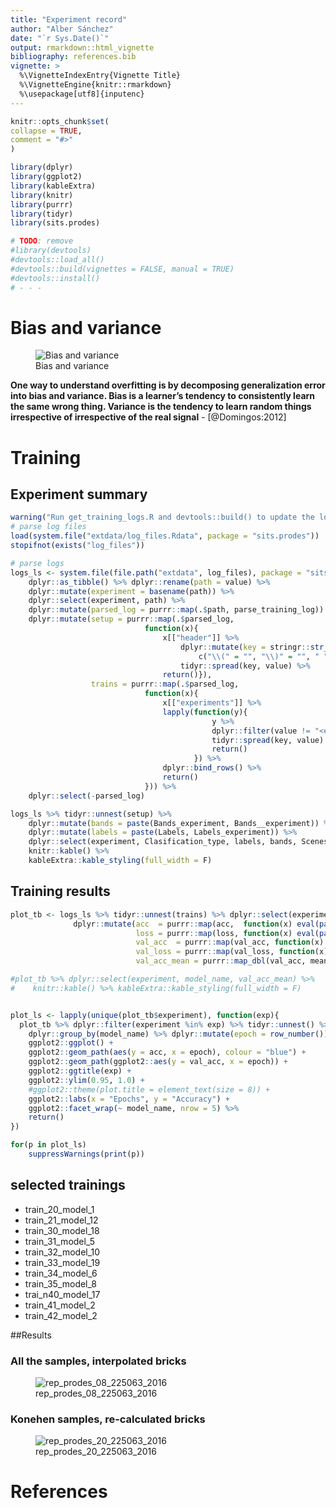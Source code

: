 ```yaml
---
title: "Experiment record"
author: "Alber Sánchez"
date: "`r Sys.Date()`"
output: rmarkdown::html_vignette
bibliography: references.bib
vignette: >
  %\VignetteIndexEntry{Vignette Title}
  %\VignetteEngine{knitr::rmarkdown}
  %\usepackage[utf8]{inputenc}
---
```



  
  
```r
knitr::opts_chunk$set(
collapse = TRUE,
comment = "#>"
)

library(dplyr)
library(ggplot2)
library(kableExtra)
library(knitr)
library(purrr)
library(tidyr)
library(sits.prodes)

# TODO: remove
#library(devtools)
#devtools::load_all()
#devtools::build(vignettes = FALSE, manual = TRUE)
#devtools::install()
# - - - 


```


# Bias and variance

![Bias and variance](./img/bias_variance.png)

**One way to understand overfitting is by decomposing generalization error into bias and variance. Bias is a learner’s tendency to consistently learn the same wrong thing. Variance is the tendency to learn random things irrespective of irrespective of the real signal** - [@Domingos:2012]


# Training

## Experiment summary

```r
warning("Run get_training_logs.R and devtools::build() to update the logs in this package!")
# parse log files
load(system.file("extdata/log_files.Rdata", package = "sits.prodes"))
stopifnot(exists("log_files"))

# parse logs
logs_ls <- system.file(file.path("extdata", log_files), package = "sits.prodes") %>%
    dplyr::as_tibble() %>% dplyr::rename(path = value) %>% 
    dplyr::mutate(experiment = basename(path)) %>% 
    dplyr::select(experiment, path) %>%
    dplyr::mutate(parsed_log = purrr::map(.$path, parse_training_log)) %>% 
    dplyr::mutate(setup = purrr::map(.$parsed_log, 
                              function(x){
                                  x[["header"]] %>%
                                      dplyr::mutate(key = stringr::str_replace_all(key, 
                                          c("\\(" = "", "\\)" = "", " " = "_"))) %>% 
                                      tidyr::spread(key, value) %>%
                                  return()}),
                  trains = purrr::map(.$parsed_log, 
                              function(x){
                                  x[["experiments"]] %>%
                                  lapply(function(y){
                                             y %>% 
                                             dplyr::filter(value != "<environment>") %>%
                                             tidyr::spread(key, value) %>%
                                             return() 
                                         }) %>%
                                  dplyr::bind_rows() %>%
                                  return()
                              })) %>%
    dplyr::select(-parsed_log)

logs_ls %>% tidyr::unnest(setup) %>% 
    dplyr::mutate(bands = paste(Bands_experiment, Bands__experiment)) %>%
    dplyr::mutate(labels = paste(Labels, Labels_experiment)) %>%
    dplyr::select(experiment, Clasification_type, labels, bands, Scenes_experiment) %>%
    knitr::kable() %>% 
    kableExtra::kable_styling(full_width = F) 
```

## Training results


```r
plot_tb <- logs_ls %>% tidyr::unnest(trains) %>% dplyr::select(experiment, model_name, acc, loss, val_acc, val_loss) %>%
              dplyr::mutate(acc  = purrr::map(acc,  function(x) eval(parse(text = x))),
                            loss = purrr::map(loss, function(x) eval(parse(text = x))),
                            val_acc  = purrr::map(val_acc, function(x) eval(parse(text = x))),
                            val_loss = purrr::map(val_loss, function(x) eval(parse(text = x))), 
                            val_acc_mean = purrr::map_dbl(val_acc, mean)) 

#plot_tb %>% dplyr::select(experiment, model_name, val_acc_mean) %>%
#    knitr::kable() %>% kableExtra::kable_styling(full_width = F)


plot_ls <- lapply(unique(plot_tb$experiment), function(exp){
  plot_tb %>% dplyr::filter(experiment %in% exp) %>% tidyr::unnest() %>%
    dplyr::group_by(model_name) %>% dplyr::mutate(epoch = row_number()) %>% 
    ggplot2::ggplot() +
    ggplot2::geom_path(aes(y = acc, x = epoch), colour = "blue") +
    ggplot2::geom_path(ggplot2::aes(y = val_acc, x = epoch)) +
    ggplot2::ggtitle(exp) +
    ggplot2::ylim(0.95, 1.0) +
    #ggplot2::theme(plot.title = element_text(size = 8)) +
    ggplot2::labs(x = "Epochs", y = "Accuracy") + 
    ggplot2::facet_wrap(~ model_name, nrow = 5) %>%
    return()
})

for(p in plot_ls)
    suppressWarnings(print(p))

```

## selected trainings
- train_20_model_1
- train_21_model_12
- train_30_model_18
- train_31_model_5
- train_32_model_10
- train_33_model_19
- train_34_model_6
- train_35_model_8
- trai_n40_model_17
- train_41_model_2
- train_42_model_2

##Results 

### All the samples, interpolated bricks
![rep_prodes_08_225063_2016](./img/rep_prodes_08_225063_2016.png)

### Konehen samples, re-calculated bricks
![rep_prodes_20_225063_2016](./img/rep_prodes_20_225063_2016.png)

# References
